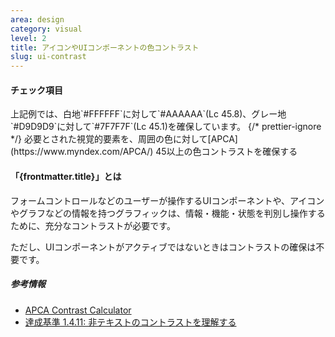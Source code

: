 ```yaml
---
area: design
category: visual
level: 2
title: アイコンやUIコンポーネントの色コントラスト
slug: ui-contrast
---
```



#### チェック項目

<Checkpoint title="UIコンポーネントやグラフィックが表している情報・機能・状態を判別するために、視覚的要素のどの部分が必要かを特定する">
  上記例では、白地`#FFFFFF`に対して`#AAAAAA`(Lc 45.8)、グレー地`#D9D9D9`に対して`#7F7F7F`(Lc 45.1)を確保しています。
</Checkpoint>

<Checkpoint>
  {/* prettier-ignore */}
  <span slot="title">必要とされた視覚的要素を、周囲の色に対して[APCA](https://www.myndex.com/APCA/) 45以上の色コントラストを確保する</span>
</Checkpoint>

#### 「{frontmatter.title}」とは

フォームコントロールなどのユーザーが操作するUIコンポーネントや、アイコンやグラフなどの情報を持つグラフィックは、情報・機能・状態を判別し操作するために、充分なコントラストが必要です。

ただし、UIコンポーネントがアクティブではないときはコントラストの確保は不要です。

##### 参考情報

- [APCA Contrast Calculator](https://www.myndex.com/APCA/)
- [達成基準 1.4.11: 非テキストのコントラストを理解する](https://waic.jp/docs/WCAG21/Understanding/non-text-contrast.html)
